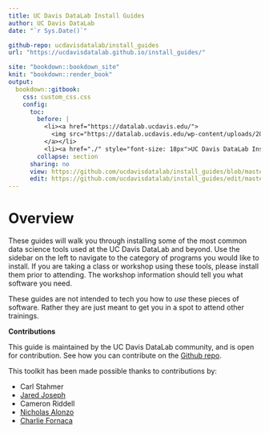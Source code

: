 ```yaml
---
title: UC Davis DataLab Install Guides
author: UC Davis DataLab
date: "`r Sys.Date()`"

github-repo: ucdavisdatalab/install_guides
url: "https://ucdavisdatalab.github.io/install_guides/"

site: "bookdown::bookdown_site"
knit: "bookdown::render_book"
output:
  bookdown::gitbook:
    css: custom_css.css
    config:
      toc:
        before: |
          <li><a href="https://datalab.ucdavis.edu/">
            <img src="https://datalab.ucdavis.edu/wp-content/uploads/2019/07/datalab-logo-full-color-rgb-1.png" style="height: 100%; width: 100%; object-fit: contain" />
          </a></li>
          <li><a href="./" style="font-size: 18px">UC Davis DataLab Install Guides</a></li>
        collapse: section
      sharing: no
      view: https://github.com/ucdavisdatalab/install_guides/blob/master/%s
      edit: https://github.com/ucdavisdatalab/install_guides/edit/master/%s
---
```


# Overview {-}

These guides will walk you through installing some of the most common data science 
tools used at the UC Davis DataLab and beyond. Use the sidebar on the left to 
navigate to the category of programs you would like to install. If you are taking 
a class or workshop using these tools, please install them prior to attending. 
The workshop information should tell you what software you need.

These guides are not intended to tech you how to *use* these pieces of software. 
Rather they are just meant to get you in a spot to attend other trainings. 

**Contributions**

This guide is maintained by the UC Davis DataLab community, and is open for 
contribution. See how you can contribute on the 
[Github repo](https://github.com/ucdavisdatalab/install_guides){rel="noopener noreferrer" target="_blank"}.

This toolkit has been made possible thanks to contributions by:

* Carl Stahmer
* [Jared Joseph](https://jnjoseph.com/){rel="noopener noreferrer" target="_blank"}
* Cameron Riddell
* [Nicholas Alonzo](https://github.com/nicholas-alonzo/){rel="noopener noreferrer" target="_blank"}
* [Charlie Fornaca](https://cup-of-char.com/){rel="noopener noreferrer" target="_blank"}